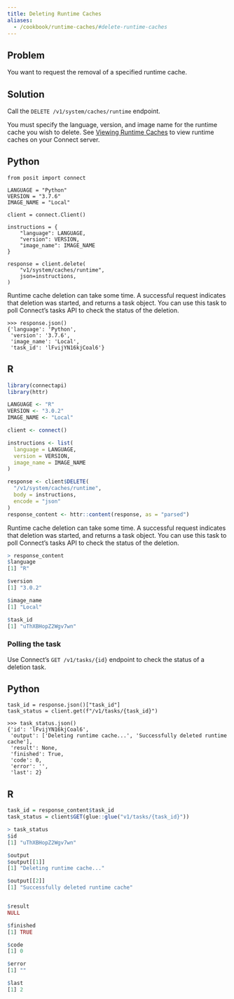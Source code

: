 ```yaml
---
title: Deleting Runtime Caches
aliases:
  - /cookbook/runtime-caches/#delete-runtime-caches
---
```


## Problem

You want to request the removal of a specified runtime cache.

## Solution

Call the `DELETE /v1/system/caches/runtime` endpoint.

You must specify the language, version, and image name for the runtime cache you wish to delete. See [Viewing Runtime Caches](../07-viewing-runtime-caches/) to view runtime caches on your Connect server.

:::{.panel-tabset group="language"}

## Python

```.python
from posit import connect

LANGUAGE = "Python"
VERSION = "3.7.6"
IMAGE_NAME = "Local"

client = connect.Client()

instructions = {
    "language": LANGUAGE,
    "version": VERSION,
    "image_name": IMAGE_NAME
}

response = client.delete(
    "v1/system/caches/runtime",
    json=instructions,
)
```

Runtime cache deletion can take some time. A successful request indicates that deletion was started, and returns a task object. You can use this task to poll Connect's tasks API to check the status of the deletion.

```.python
>>> response.json()
{'language': 'Python',
 'version': '3.7.6',
 'image_name': 'Local',
 'task_id': 'lFvijYN16kjCoal6'}
```

## R

```.r
library(connectapi)
library(httr)

LANGUAGE <- "R"
VERSION <- "3.0.2"
IMAGE_NAME <- "Local"

client <- connect()

instructions <- list(
  language = LANGUAGE,
  version = VERSION,
  image_name = IMAGE_NAME
)

response <- client$DELETE(
  "/v1/system/caches/runtime",
  body = instructions,
  encode = "json"
)
response_content <- httr::content(response, as = "parsed")
```

Runtime cache deletion can take some time. A successful request indicates that deletion was started, and returns a task object. You can use this task to poll Connect's tasks API to check the status of the deletion.

```.r
> response_content
$language
[1] "R"

$version
[1] "3.0.2"

$image_name
[1] "Local"

$task_id
[1] "uThXBHopZ2Wgv7wn"
```

:::

### Polling the task

Use Connect's `GET /v1/tasks/{id}` endpoint to check the status of a deletion task.

:::{.panel-tabset group="language"}

## Python

```.python
task_id = response.json()["task_id"]
task_status = client.get(f"/v1/tasks/{task_id}")
```

```.python
>>> task_status.json()
{'id': 'lFvijYN16kjCoal6',
 'output': ['Deleting runtime cache...', 'Successfully deleted runtime cache'],
 'result': None,
 'finished': True,
 'code': 0,
 'error': '',
 'last': 2}
```

## R

```.r
task_id = response_content$task_id
task_status = client$GET(glue::glue("v1/tasks/{task_id}"))
```

```.r
> task_status
$id
[1] "uThXBHopZ2Wgv7wn"

$output
$output[[1]]
[1] "Deleting runtime cache..."

$output[[2]]
[1] "Successfully deleted runtime cache"


$result
NULL

$finished
[1] TRUE

$code
[1] 0

$error
[1] ""

$last
[1] 2
```

:::
